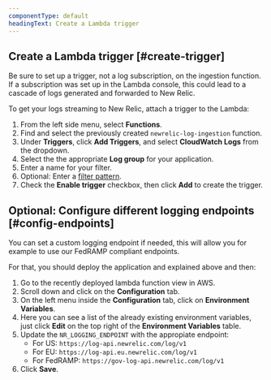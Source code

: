 ```yaml
---
componentType: default
headingText: Create a Lambda trigger
---
```


## Create a Lambda trigger [#create-trigger]

Be sure to set up a trigger, not a log subscription, on the ingestion function. If a subscription was set up in the Lambda console, this could lead to a cascade of logs generated and forwarded to New Relic.

To get your logs streaming to New Relic, attach a trigger to the Lambda:

1. From the left side menu, select <DoNotTranslate>**Functions**</DoNotTranslate>.
2. Find and select the previously created `newrelic-log-ingestion` function.
3. Under <DoNotTranslate>**Triggers**</DoNotTranslate>, click <DoNotTranslate>**Add Triggers**</DoNotTranslate>, and select <DoNotTranslate>**CloudWatch Logs**</DoNotTranslate> from the dropdown.
4. Select the the appropriate <DoNotTranslate>**Log group**</DoNotTranslate> for your application.
5. Enter a name for your filter.
6. Optional: Enter a [filter pattern](https://docs.aws.amazon.com/AmazonCloudWatch/latest/logs/FilterAndPatternSyntax.html).
7. Check the <DoNotTranslate>**Enable trigger**</DoNotTranslate> checkbox, then click <DoNotTranslate>**Add**</DoNotTranslate> to create the trigger.

## Optional: Configure different logging endpoints [#config-endpoints]

You can set a custom logging endpoint if needed, this will allow you for example to use our FedRAMP compliant endpoints.

For that, you should deploy the application and explained above and then:

1. Go to the recently deployed lambda function view in AWS.
2. Scroll down and click on the <DoNotTranslate>**Configuration**</DoNotTranslate> tab.
3. On the left menu inside the <DoNotTranslate>**Configuration**</DoNotTranslate> tab, click on <DoNotTranslate>**Environment Variables**</DoNotTranslate>.
4. Here you can see a list of the already existing environment variables, just click <DoNotTranslate>**Edit**</DoNotTranslate> on the top right of the <DoNotTranslate>**Environment Variables**</DoNotTranslate> table.
5. Update the `NR_LOGGING_ENDPOINT` with the appropiate endpoint:
    - For US: `https://log-api.newrelic.com/log/v1`
    - For EU: `https://log-api.eu.newrelic.com/log/v1`
    - For FedRAMP: `https://gov-log-api.newrelic.com/log/v1`
6. Click <DoNotTranslate>**Save**</DoNotTranslate>.

